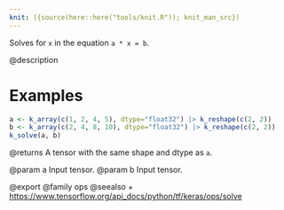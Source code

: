 ```yaml
---
knit: ({source(here::here("tools/knit.R")); knit_man_src})
---
```

Solves for `x` in the equation `a * x = b`.

@description

# Examples
```r
a <- k_array(c(1, 2, 4, 5), dtype="float32") |> k_reshape(c(2, 2))
b <- k_array(c(2, 4, 8, 10), dtype="float32") |> k_reshape(c(2, 2))
k_solve(a, b)
```

@returns
A tensor with the same shape and dtype as `a`.

@param a Input tensor.
@param b Input tensor.

@export
@family ops
@seealso
+ <https://www.tensorflow.org/api_docs/python/tf/keras/ops/solve>

